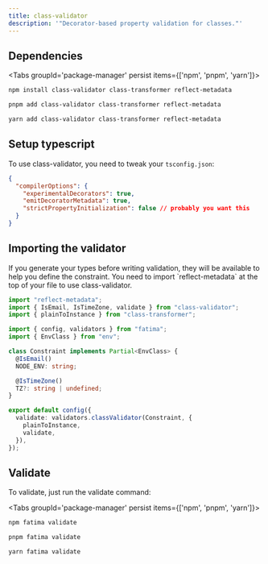 ```yaml
---
title: class-validator
description: '"Decorator-based property validation for classes."'
---
```


## Dependencies

<Tabs groupId='package-manager' persist items={['npm', 'pnpm', 'yarn']}>

```bash tab="npm"
npm install class-validator class-transformer reflect-metadata
```

```bash tab="pnpm"
pnpm add class-validator class-transformer reflect-metadata
```

```bash tab="yarn"
yarn add class-validator class-transformer reflect-metadata
```

</Tabs>

## Setup typescript

To use class-validator, you need to tweak your `tsconfig.json`:

```json title="tsconfig.json"
{
  "compilerOptions": {
    "experimentalDecorators": true,
    "emitDecoratorMetadata": true,
    "strictPropertyInitialization": false // probably you want this
  }
}
```

## Importing the validator

<Callout type="info" title="Generate your types">
  If you generate your types before writing validation, they will be available
  to help you define the constraint.
</Callout>

<Callout type="warn" title="Don't forget 'reflect-metadata'">
  You need to import `reflect-metadata` at the top of your file to use
  class-validator.
</Callout>

```ts title="env.config.ts"
import "reflect-metadata";
import { IsEmail, IsTimeZone, validate } from "class-validator";
import { plainToInstance } from "class-transformer";

import { config, validators } from "fatima";
import { EnvClass } from "env";

class Constraint implements Partial<EnvClass> {
  @IsEmail()
  NODE_ENV: string;

  @IsTimeZone()
  TZ?: string | undefined;
}

export default config({
  validate: validators.classValidator(Constraint, {
    plainToInstance,
    validate,
  }),
});
```

## Validate

To validate, just run the validate command:

<Tabs groupId='package-manager' persist items={['npm', 'pnpm', 'yarn']}>

```bash tab="npm"
npm fatima validate
```

```bash tab="pnpm"
pnpm fatima validate
```

```bash tab="yarn"
yarn fatima validate
```

</Tabs>
